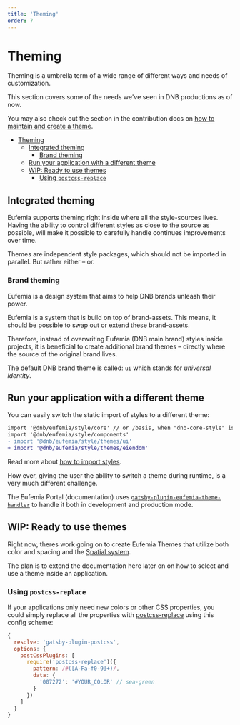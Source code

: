 ```yaml
---
title: 'Theming'
order: 7
---
```


# Theming

Theming is a umbrella term of a wide range of different ways and needs of customization.

This section covers some of the needs we've seen in DNB productions as of now.

You may also check out the section in the contribution docs on [how to maintain and create a theme](/contribute/style-guides/theming/).

- [Theming](#theming)
  - [Integrated theming](#integrated-theming)
    - [Brand theming](#brand-theming)
  - [Run your application with a different theme](#run-your-application-with-a-different-theme)
  - [WIP: Ready to use themes](#wip-ready-to-use-themes)
    - [Using `postcss-replace`](#using-postcss-replace)

## Integrated theming

Eufemia supports theming right inside where all the style-sources lives. Having the ability to control different styles as close to the source as possible, will make it possible to carefully handle continues improvements over time.

Themes are independent style packages, which should not be imported in parallel. But rather either – or.

### Brand theming

Eufemia is a design system that aims to help DNB brands unleash their power.

Eufemia is a system that is build on top of brand-assets. This means, it should be possible to swap out or extend these brand-assets.

Therefore, instead of overwriting Eufemia (DNB main brand) styles inside projects, it is beneficial to create additional brand themes – directly where the source of the original brand lives.

The default DNB brand theme is called: `ui` which stands for _universal identity_.

## Run your application with a different theme

You can easily switch the static import of styles to a different theme:

```diff
import '@dnb/eufemia/style/core' // or /basis, when "dnb-core-style" is used
import '@dnb/eufemia/style/components'
- import '@dnb/eufemia/style/themes/ui'
+ import '@dnb/eufemia/style/themes/eiendom'
```

Read more about [how to import styles](/uilib/usage/customisation/styling/consume-styles/#importing-the-css).

How ever, giving the user the ability to switch a theme during runtime, is a very much different challenge.

The Eufemia Portal (documentation) uses [`gatsby-plugin-eufemia-theme-handler`](https://github.com/dnbexperience/eufemia/tree/main/packages/gatsby-plugin-eufemia-theme-handler) to handle it both in development and production mode.

## WIP: Ready to use themes

Right now, theres work going on to create Eufemia Themes that utilize both color and spacing and the [Spatial system](/quickguide-designer/spatial-system).

The plan is to extend the documentation here later on on how to select and use a theme inside an application.

### Using `postcss-replace`

If your applications only need new colors or other CSS properties, you could simply replace all the properties with [postcss-replace](https://www.npmjs.com/package/postcss-replace) using this config scheme:

```js
{
  resolve: 'gatsby-plugin-postcss',
  options: {
    postCssPlugins: [
      require('postcss-replace')({
        pattern: /#([A-Fa-f0-9]+)/,
        data: {
          '007272': '#YOUR_COLOR' // sea-green
        }
      })
    ]
  }
}
```
